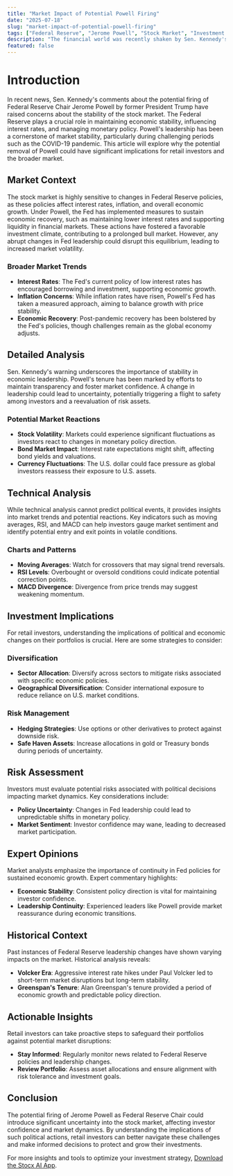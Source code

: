 ```yaml
---
title: "Market Impact of Potential Powell Firing"
date: "2025-07-18"
slug: "market-impact-of-potential-powell-firing"
tags: ["Federal Reserve", "Jerome Powell", "Stock Market", "Investment Strategy", "Market Volatility", "Retail Investors", "Economic Policy", "Interest Rates", "Market Analysis", "Risk Management"]
description: "The financial world was recently shaken by Sen. Kennedy's warning that if former President Trump were to remove Federal Reserve Chair Jerome Powell, it could lead to a catastrophic crash in the stock market. This alert highlights the importance of understanding the role of the Federal Reserve in market stability and investor confidence. The Federal Reserve, under Powell's leadership, has been pivotal in navigating economic challenges, especially during turbulent times like the COVID-19 pandemic and post-pandemic recovery. Powell's policies have provided a degree of predictability and stability, which are crucial for market confidence. Replacing him could introduce significant uncertainty, leading to potential volatility as investors reassess their strategies. This scenario underscores the delicate balance required in economic policymaking and its profound effects on the stock market. Retail investors, in particular, should be cognizant of the potential impacts of such political maneuvers on their portfolios. Understanding the dynamics between political decisions and market reactions can provide crucial insights for making informed investment decisions. This article delves into these aspects, offering a detailed analysis, market context, and actionable insights to help investors navigate these uncertain waters."
featured: false
---
```


# Introduction

In recent news, Sen. Kennedy's comments about the potential firing of Federal Reserve Chair Jerome Powell by former President Trump have raised concerns about the stability of the stock market. The Federal Reserve plays a crucial role in maintaining economic stability, influencing interest rates, and managing monetary policy. Powell's leadership has been a cornerstone of market stability, particularly during challenging periods such as the COVID-19 pandemic. This article will explore why the potential removal of Powell could have significant implications for retail investors and the broader market.

## Market Context

The stock market is highly sensitive to changes in Federal Reserve policies, as these policies affect interest rates, inflation, and overall economic growth. Under Powell, the Fed has implemented measures to sustain economic recovery, such as maintaining lower interest rates and supporting liquidity in financial markets. These actions have fostered a favorable investment climate, contributing to a prolonged bull market. However, any abrupt changes in Fed leadership could disrupt this equilibrium, leading to increased market volatility.

### Broader Market Trends

- **Interest Rates**: The Fed's current policy of low interest rates has encouraged borrowing and investment, supporting economic growth.
- **Inflation Concerns**: While inflation rates have risen, Powell's Fed has taken a measured approach, aiming to balance growth with price stability.
- **Economic Recovery**: Post-pandemic recovery has been bolstered by the Fed's policies, though challenges remain as the global economy adjusts.

## Detailed Analysis

Sen. Kennedy's warning underscores the importance of stability in economic leadership. Powell's tenure has been marked by efforts to maintain transparency and foster market confidence. A change in leadership could lead to uncertainty, potentially triggering a flight to safety among investors and a reevaluation of risk assets.

### Potential Market Reactions

- **Stock Volatility**: Markets could experience significant fluctuations as investors react to changes in monetary policy direction.
- **Bond Market Impact**: Interest rate expectations might shift, affecting bond yields and valuations.
- **Currency Fluctuations**: The U.S. dollar could face pressure as global investors reassess their exposure to U.S. assets.

## Technical Analysis

While technical analysis cannot predict political events, it provides insights into market trends and potential reactions. Key indicators such as moving averages, RSI, and MACD can help investors gauge market sentiment and identify potential entry and exit points in volatile conditions.

### Charts and Patterns

- **Moving Averages**: Watch for crossovers that may signal trend reversals.
- **RSI Levels**: Overbought or oversold conditions could indicate potential correction points.
- **MACD Divergence**: Divergence from price trends may suggest weakening momentum.

## Investment Implications

For retail investors, understanding the implications of political and economic changes on their portfolios is crucial. Here are some strategies to consider:

### Diversification

- **Sector Allocation**: Diversify across sectors to mitigate risks associated with specific economic policies.
- **Geographical Diversification**: Consider international exposure to reduce reliance on U.S. market conditions.

### Risk Management

- **Hedging Strategies**: Use options or other derivatives to protect against downside risk.
- **Safe Haven Assets**: Increase allocations in gold or Treasury bonds during periods of uncertainty.

## Risk Assessment

Investors must evaluate potential risks associated with political decisions impacting market dynamics. Key considerations include:

- **Policy Uncertainty**: Changes in Fed leadership could lead to unpredictable shifts in monetary policy.
- **Market Sentiment**: Investor confidence may wane, leading to decreased market participation.

## Expert Opinions

Market analysts emphasize the importance of continuity in Fed policies for sustained economic growth. Expert commentary highlights:

- **Economic Stability**: Consistent policy direction is vital for maintaining investor confidence.
- **Leadership Continuity**: Experienced leaders like Powell provide market reassurance during economic transitions.

## Historical Context

Past instances of Federal Reserve leadership changes have shown varying impacts on the market. Historical analysis reveals:

- **Volcker Era**: Aggressive interest rate hikes under Paul Volcker led to short-term market disruptions but long-term stability.
- **Greenspan's Tenure**: Alan Greenspan's tenure provided a period of economic growth and predictable policy direction.

## Actionable Insights

Retail investors can take proactive steps to safeguard their portfolios against potential market disruptions:

- **Stay Informed**: Regularly monitor news related to Federal Reserve policies and leadership changes.
- **Review Portfolio**: Assess asset allocations and ensure alignment with risk tolerance and investment goals.

## Conclusion

The potential firing of Jerome Powell as Federal Reserve Chair could introduce significant uncertainty into the stock market, affecting investor confidence and market dynamics. By understanding the implications of such political actions, retail investors can better navigate these challenges and make informed decisions to protect and grow their investments.

For more insights and tools to optimize your investment strategy, [Download the Stocx AI App](https://stocx.co).
